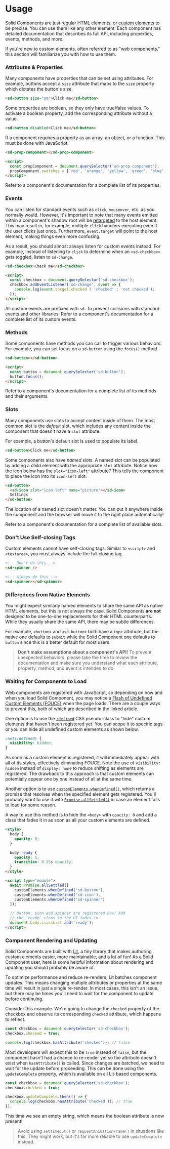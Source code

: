
<Meta title="Packages/Components/Usage" />

# Usage

Solid Components are just regular HTML elements, or [custom elements](https://developer.mozilla.org/en-US/docs/Web/Web_Components/Using_custom_elements) to be precise. You can use them like any other element. Each component has detailed documentation that describes its full API, including properties, events, methods, and more.

If you're new to custom elements, often referred to as "web components," this section will familiarize you with how to use them.

### Attributes & Properties

Many components have properties that can be set using attributes. For example, buttons accept a `size` attribute that maps to the `size` property which dictates the button's size.

```html
<sd-button size="sm">Click me</sd-button>
```

Some properties are boolean, so they only have true/false values. To activate a boolean property, add the corresponding attribute without a value.

```html
<sd-button disabled>Click me</sd-button>
```

If a component requires a property as an array, an object, or a function. This must be done with JavaScript.

```html
<sd-prop-component></sd-prop-component>

<script>
  const propComponent = document.querySelector('sd-prop-component');
  propComponent.swatches = ['red', 'orange', 'yellow', 'green', 'blue', 'purple'];
</script>
```

Refer to a component's documentation for a complete list of its properties.

### Events

You can listen for standard events such as `click`, `mouseover`, etc. as you normally would. However, it's important to note that many events emitted within a component's shadow root will be [retargeted](https://dom.spec.whatwg.org/#retarget) to the host element. This may result in, for example, multiple `click` handlers executing even if the user clicks just once. Furthermore, `event.target` will point to the host element, making things even more confusing.

As a result, you should almost always listen for custom events instead. For example, instead of listening to `click` to determine when an `<sd-checkbox>` gets toggled, listen to `sd-change`.

```html
<sd-checkbox>Check me</sd-checkbox>

<script>
  const checkbox = document.querySelector('sd-checkbox');
  checkbox.addEventListener('sd-change', event => {
    console.log(event.target.checked ? 'checked' : 'not checked');
  });
</script>
```

All custom events are prefixed with `sd-` to prevent collisions with standard events and other libraries. Refer to a component's documentation for a complete list of its custom events.

### Methods

Some components have methods you can call to trigger various behaviors. For example, you can set focus on a `sd-button` using the `focus()` method.

```html
<sd-button></sd-button>

<script>
  const button = document.querySelector('sd-button');
  button.focus();
</script>
```

Refer to a component's documentation for a complete list of its methods and their arguments.

### Slots

Many components use slots to accept content inside of them. The most common slot is the _default_ slot, which includes any content inside the component that doesn't have a `slot` attribute.

For example, a button's default slot is used to populate its label.

```html
<sd-button>Click me</sd-button>
```

Some components also have _named_ slots. A named slot can be populated by adding a child element with the appropriate `slot` attribute. Notice how the icon below has the `slot="icon-left"` attribute? This tells the component to place the icon into its `icon-left` slot.

```html
<sd-button>
  <sd-icon slot="icon-left" name="picture"></sd-icon>
  Settings
</sd-button>
```

The location of a named slot doesn't matter. You can put it anywhere inside the component and the browser will move it to the right place automatically!

Refer to a component's documentation for a complete list of available slots.

### Don't Use Self-closing Tags

Custom elements cannot have self-closing tags. Similar to `<script>` and `<textarea>`, you must always include the full closing tag.

```html
<!-- Don't do this -->
<sd-spinner />

<!-- Always do this -->
<sd-spinner></sd-spinner>
```

### Differences from Native Elements

You might expect similarly named elements to share the same API as native HTML elements, but this is not always the case. Solid Components **are not** designed to be one-to-one replacements for their HTML counterparts. While they usually share the same API, there may be subtle differences.

For example, `<button>` and `<sd-button>` both have a `type` attribute, but the native one defaults to `submit` while the Solid Component one defaults to `button` since this is a better default for most users.

> **Don't make assumptions about a component's API!** To prevent unexpected behaviors, please take the time to review the documentation and make sure you understand what each attribute, property, method, and event is intended to do.

### Waiting for Components to Load

Web components are registered with JavaScript, so depending on how and when you load Solid Component, you may notice a [Flash of Undefined Custom Elements (FOUCE)](https://www.abeautifulsite.net/posts/flash-of-undefined-custom-elements/) when the page loads. There are a couple ways to prevent this, both of which are described in the linked article.

One option is to use the [`:defined`](https://developer.mozilla.org/en-US/docs/Web/CSS/:defined) CSS pseudo-class to "hide" custom elements that haven't been registered yet. You can scope it to specific tags or you can hide all undefined custom elements as shown below.

```css
:not(:defined) {
  visibility: hidden;
}
```

As soon as a custom element is registered, it will immediately appear with all of its styles, effectively eliminating FOUCE. Note the use of `visibility: hidden` instead of `display: none` to reduce shifting as elements are registered. The drawback to this approach is that custom elements can potentially appear one by one instead of all at the same time.

Another option is to use [`customElements.whenDefined()`](https://developer.mozilla.org/en-US/docs/Web/API/CustomElementRegistry/whenDefined), which returns a promise that resolves when the specified element gets registered. You'll probably want to use it with [`Promise.allSettled()`](https://developer.mozilla.org/en-US/docs/Web/JavaScript/Reference/Global_Objects/Promise/allSettled) in case an element fails to load for some reason.

A way to use this method is to hide the `<body>` with `opacity: 0` and add a class that fades it in as soon as all your custom elements are defined.

```html
<style>
  body {
    opacity: 0;
  }

  body.ready {
    opacity: 1;
    transition: 0.25s opacity;
  }
</style>

<script type="module">
  await Promise.allSettled([
    customElements.whenDefined('sd-button'),
    customElements.whenDefined('sd-icon'),
    customElements.whenDefined('sd-spinner')
  ]);

  // Button, icon and spinner are registered now! Add
  // the `ready` class so the UI fades in.
  document.body.classList.add('ready');
</script>
```

### Component Rendering and Updating

Solid Components are built with [Lit](https://lit.dev/), a tiny library that makes authoring custom elements easier, more maintainable, and a lot of fun! As a Solid Component user, here is some helpful information about rendering and updating you should probably be aware of.

To optimize performance and reduce re-renders, Lit batches component updates. This means changing multiple attributes or properties at the same time will result in just a single re-render. In most cases, this isn't an issue, but there may be times you'll need to wait for the component to update before continuing.

Consider this example. We're going to change the `checked` property of the checkbox and observe its corresponding `checked` attribute, which happens to reflect.

```js
const checkbox = document.querySelector('sd-checkbox');
checkbox.checked = true;

console.log(checkbox.hasAttribute('checked')); // false
```

Most developers will expect this to be `true` instead of `false`, but the component hasn't had a chance to re-render yet so the attribute doesn't exist when `hasAttribute()` is called. Since changes are batched, we need to wait for the update before proceeding. This can be done using the `updateComplete` property, which is available on all Lit-based components.

```js
const checkbox = document.querySelector('sd-checkbox');
checkbox.checked = true;

checkbox.updateComplete.then(() => {
  console.log(checkbox.hasAttribute('checked')); // true
});
```

This time we see an empty string, which means the boolean attribute is now present!

> Avoid using `setTimeout()` or `requestAnimationFrame()` in situations like this. They might work, but it's far more reliable to use `updateComplete` instead.
